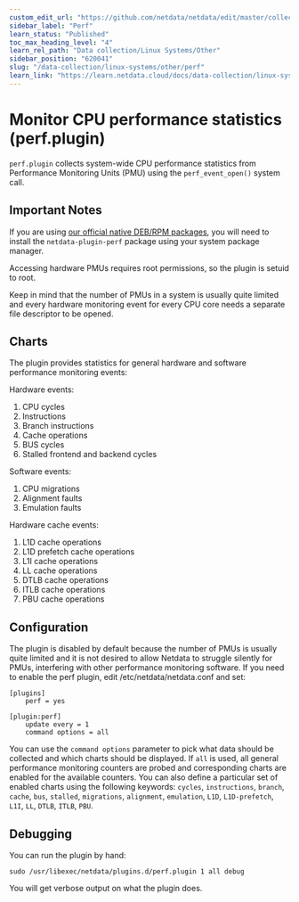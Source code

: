 ```yaml
---
custom_edit_url: "https://github.com/netdata/netdata/edit/master/collectors/perf.plugin/README.md"
sidebar_label: "Perf"
learn_status: "Published"
toc_max_heading_level: "4"
learn_rel_path: "Data collection/Linux Systems/Other"
sidebar_position: "620041"
slug: "/data-collection/linux-systems/other/perf"
learn_link: "https://learn.netdata.cloud/docs/data-collection/linux-systems/other/perf"
---
```



# Monitor CPU performance statistics (perf.plugin)

`perf.plugin` collects system-wide CPU performance statistics from Performance Monitoring Units (PMU) using
the `perf_event_open()` system call.

## Important Notes

If you are using [our official native DEB/RPM packages](/docs/installing/native-linux-distribution-packages), you will need to install
the `netdata-plugin-perf` package using your system package manager.

Accessing hardware PMUs requires root permissions, so the plugin is setuid to root.

Keep in mind that the number of PMUs in a system is usually quite limited and every hardware monitoring
event for every CPU core needs a separate file descriptor to be opened.

## Charts

The plugin provides statistics for general hardware and software performance monitoring events:

Hardware events:

1.  CPU cycles
2.  Instructions
3.  Branch instructions
4.  Cache operations
5.  BUS cycles
6.  Stalled frontend and backend cycles

Software events:

1.  CPU migrations
2.  Alignment faults
3.  Emulation faults

Hardware cache events:

1.  L1D cache operations
2.  L1D prefetch cache operations
3.  L1I cache operations
4.  LL cache operations
5.  DTLB cache operations
6.  ITLB cache operations
7.  PBU cache operations

## Configuration

The plugin is disabled by default because the number of PMUs is usually quite limited and it is not desired to
allow Netdata to struggle silently for PMUs, interfering with other performance monitoring software. If you need to
enable the perf plugin, edit /etc/netdata/netdata.conf and set:

```raw
[plugins]
    perf = yes
```

```raw
[plugin:perf]
    update every = 1
    command options = all
```

You can use the `command options` parameter to pick what data should be collected and which charts should be
displayed. If `all` is used, all general performance monitoring counters are probed and corresponding charts
are enabled for the available counters. You can also define a particular set of enabled charts using the
following keywords: `cycles`, `instructions`, `branch`, `cache`, `bus`, `stalled`, `migrations`, `alignment`,
`emulation`, `L1D`, `L1D-prefetch`, `L1I`, `LL`, `DTLB`, `ITLB`, `PBU`.

## Debugging

You can run the plugin by hand:

```raw
sudo /usr/libexec/netdata/plugins.d/perf.plugin 1 all debug
```

You will get verbose output on what the plugin does.


